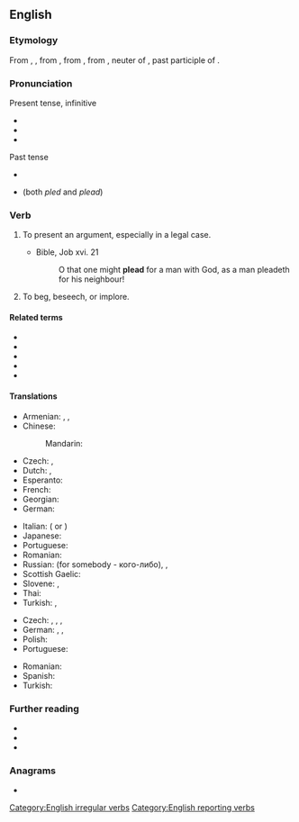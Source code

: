 ==English==

===Etymology===
From {{etyl|enm|en}} {{m|enm|pleden}}, {{m|enm|plaiden}}, from {{etyl|fro|en}} {{m|fro|plaider||to plead, offer a plea}}, from {{m|fro|plait}}, from {{etyl|ML.|en}} {{m|la|placitum||a decree, sentence, suit, plea, etc.", in Classical {{etyl|la|en}}, "an opinion, determination, prescription, order; literally, that which is pleasing, pleasure}}, neuter of {{m|la|placitus}}, past participle of {{m|la|placere||to please}}.

===Pronunciation===
; Present tense, infinitive
* {{IPA|/ˈpliːd/|lang=en}}
* {{audio|en-us-plead.ogg|Audio (US)|lang=en}}
* {{rhymes|iːd|lang=en}}

; Past tense
* {{IPA|/ˈpliːdəd/|lang=en}}
* {{IPA|/plɛd/|lang=en}} (both ''pled'' and ''plead'')

===Verb===
{{en-verb|pleads|pleading|pleaded|past_qual=North America, England|past2=pled|past2_qual=North America, Scotland|past3=plead|past3_qual=North America}}

# To present an argument, especially in a legal case.
#: {{ux|en|The defendant has decided to '''plead''' not guilty.}}
#* Bible, Job xvi. 21
#*: O that one might '''plead''' for a man with God, as a man pleadeth for his neighbour!
# To beg, beseech, or implore.
#: {{ux|en|He '''pleaded''' with me not to leave the house.}}

====Related terms====
* {{l|en|plea}}
* {{l|en|pleasant}}
* {{l|en|please}}
* {{l|en|pleasurable}}
* {{l|en|pleasure}}

====Translations====
{{trans-top|to present an argument}}
* Armenian: {{t+|hy|միջնորդել}}, {{t|hy|հայտարարություն անել}}, {{t+|hy|պաշտպանել}}
* Chinese:
*: Mandarin: {{t+|cmn|辩护}}
* Czech: {{t|cs|přednášet (před soudem)|impf}}, {{t|cs|vést obhajobu|impf}}
* Dutch: {{t+|nl|pleiten}}, {{t+|nl|bepleiten}}
* Esperanto: {{t|eo|pledi}}
* French: {{t+|fr|plaider}}
* Georgian: {{t-needed|ka}}
* German: {{t+|de|plädieren}}
{{trans-mid}}
* Italian: {{t+|it|dichiararsi}} ({{l|it|colpevole}} or {{l|it|noncolpevole}})
* Japanese: {{t|ja|嘆願する|tr={{lang|ja|たんがんする}}, tangan suru}}
* Portuguese: {{t+|pt|alegar}}
* Romanian: {{t+|ro|pleda}}
* Russian: {{t+|ru|защища́ть}} (for somebody - кого-либо), {{t|ru|[[представля́ть]] [[интере́сы]]}}, {{t|ru|[[выступа́ть]] [[с]] [[заявле́нием]] ([[в]] [[суде́]])}}
* Scottish Gaelic: {{t|gd|tagair}}
* Slovene: {{t|sl|pledirati}}, {{t|sl|zagovarjati se}}
* Thai: {{t-needed|th}}
* Turkish: {{t+|tr|açıklamak}}, {{t+|tr|ileri sürmek}}
{{trans-bottom}}

{{trans-top|to beg}}
* Czech: {{t|cs|plédovat|impf}}, {{t+|cs|žádat|impf}}, {{t+|cs|prosit|impf}}, {{t|cs|naléhat}}
* German: {{t|de|(dringend) bitten}}, {{t+|de|anflehen}}, {{t+|de|beschwören}}
* Polish: {{t+|pl|błagać}}
* Portuguese: {{t+|pt|implorar}}
{{trans-mid}}
* Romanian: {{t+|ro|implora}}
* Spanish: {{t+|es|rogar}}
* Turkish: {{t+|tr|yalvarmak}}
{{trans-bottom}}

===Further reading===
* {{R:Webster 1913}}
* {{R:Century 1911}}
* {{R:OneLook}}

===Anagrams===
* {{anagrams|en|padel|paled|pedal}}

[[Category:English irregular verbs]]
[[Category:English reporting verbs]]